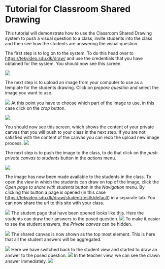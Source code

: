 # Tutorial for Classroom Shared Drawing {#tutorial}

This tutorial will demonstrate how to use the Classroom Shared Drawing
system to push a visual question to a class, invite students into the class 
and then see how the students are answering the visual question.

The first step is to log on to the system. 
To do this head over to <https://tekvideo.sdu.dk/draw/> and use the credentials
that you have obtained for the system.
You should now see this screen.

![](pic/tutorial/005_logged_in.png)

The next step is to upload an image from your computer to use as a template for 
the students drawing. Click on *prepare question* and select the image you want 
to use.

![](pic/tutorial/010_prepare_question.png)
At this point you have to choose which part of the image to use, 
in this case click on the *crop* button.

![](pic/tutorial/015_crop_image.png)

You should now see this screen, which shows the content of your private canvas 
that you will push to your class in the next step. 
If you are not satisfied with the content of the canvas you can redo the 
upload new image process.
![](pic/tutorial/020_ready_to_push.png)

The next step is to push the image to the class, to do that click on the 
*push private canvas to students* button in the *actions* menu.

![](pic/tutorial/025_pushing.png)

The image has now been made available to the students in the class. 
To open the view in which the students can draw on top of the image, 
click the *Open page to share with students* button in the *Navigation* menu.
By clicking this button a page is opened (in this case 
<https://tekvideo.sdu.dk/draw/student/test5/default>) in a separate tab.
You can now share the url to this site with your class.

![](pic/tutorial/030_open_student_page.png)
The student page that have been opened looks like this. 
Here the students can draw their answers to the posed question.
![](pic/tutorial/035_student_page.png)
To make it easier to see the student answers, the *Private canvas* can be hidden.

![](pic/tutorial/040_hide_private_canvas.png)
The shared canvas is now shown as the top most element. 
This is here that all the student answers will be aggregated.

![](pic/tutorial/045_private_canvas_is_now_hidden.png)
Here we have switched back to the student view and started to draw an
answer to the posed question.
![](pic/tutorial/050_student_draws_an_answer.png)
In the teacher view, we can see the drawn answer immediately.
![](pic/tutorial/055_teacher_sees_student_answer.png.png)


